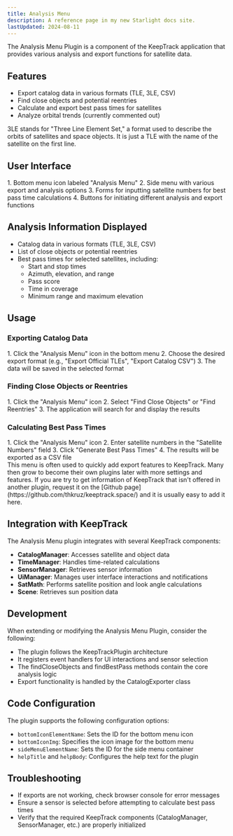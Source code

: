 ```yaml
---
title: Analysis Menu
description: A reference page in my new Starlight docs site.
lastUpdated: 2024-08-11
---
```


The Analysis Menu Plugin is a component of the KeepTrack application that provides various analysis and export functions for satellite data.

## Features
- Export catalog data in various formats (TLE, 3LE, CSV)
- Find close objects and potential reentries
- Calculate and export best pass times for satellites
- Analyze orbital trends (currently commented out)

<Aside>
  3LE stands for "Three Line Element Set," a format used to describe the orbits of satellites and space objects. It is just a TLE with the name of the satellite on the first line.
</Aside>

## User Interface
<Steps>
1. Bottom menu icon labeled "Analysis Menu"
2. Side menu with various export and analysis options
3. Forms for inputting satellite numbers for best pass time calculations
4. Buttons for initiating different analysis and export functions
</Steps>

## Analysis Information Displayed
- Catalog data in various formats (TLE, 3LE, CSV)
- List of close objects or potential reentries
- Best pass times for selected satellites, including:
  - Start and stop times
  - Azimuth, elevation, and range
  - Pass score
  - Time in coverage
  - Minimum range and maximum elevation

## Usage

### Exporting Catalog Data
<Steps>
1. Click the "Analysis Menu" icon in the bottom menu
2. Choose the desired export format (e.g., "Export Official TLEs", "Export Catalog CSV")
3. The data will be saved in the selected format
</Steps>

### Finding Close Objects or Reentries
<Steps>
1. Click the "Analysis Menu" icon
2. Select "Find Close Objects" or "Find Reentries"
3. The application will search for and display the results
</Steps>

### Calculating Best Pass Times
<Steps>
1. Click the "Analysis Menu" icon
2. Enter satellite numbers in the "Satellite Numbers" field
3. Click "Generate Best Pass Times"
4. The results will be exported as a CSV file
</Steps>

<Aside type="tip">
  This menu is often used to quickly add export features to KeepTrack. Many then grow to become their own plugins later with more settings and features.
  If you are try to get information of KeepTrack that isn't offered in another plugin, request it on the [Github page](https://github.com/thkruz/keeptrack.space/) and it is usually easy to add it here.
</Aside>

## Integration with KeepTrack

The Analysis Menu plugin integrates with several KeepTrack components:
- **CatalogManager**: Accesses satellite and object data
- **TimeManager**: Handles time-related calculations
- **SensorManager**: Retrieves sensor information
- **UiManager**: Manages user interface interactions and notifications
- **SatMath**: Performs satellite position and look angle calculations
- **Scene**: Retrieves sun position data

## Development

When extending or modifying the Analysis Menu Plugin, consider the following:
- The plugin follows the KeepTrackPlugin architecture
- It registers event handlers for UI interactions and sensor selection
- The findCloseObjects and findBestPass methods contain the core analysis logic
- Export functionality is handled by the CatalogExporter class

## Code Configuration

The plugin supports the following configuration options:
- `bottomIconElementName`: Sets the ID for the bottom menu icon
- `bottomIconImg`: Specifies the icon image for the bottom menu
- `sideMenuElementName`: Sets the ID for the side menu container
- `helpTitle` and `helpBody`: Configures the help text for the plugin

## Troubleshooting
- If exports are not working, check browser console for error messages
- Ensure a sensor is selected before attempting to calculate best pass times
- Verify that the required KeepTrack components (CatalogManager, SensorManager, etc.) are properly initialized